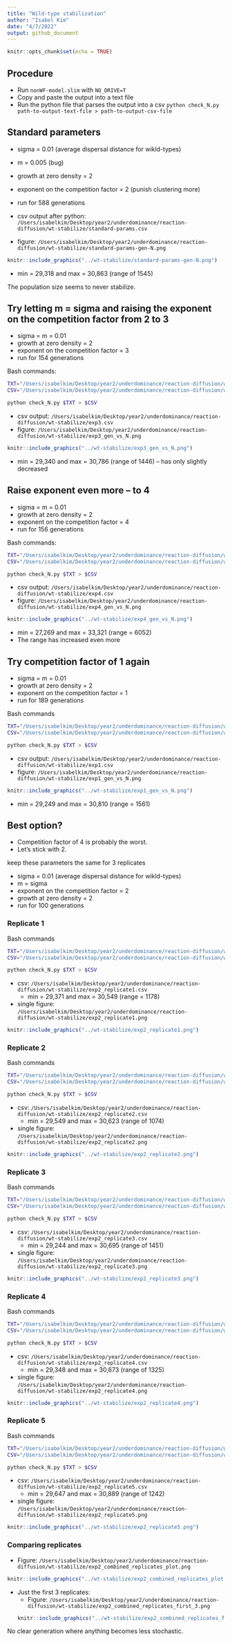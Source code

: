 ```yaml
---
title: "Wild-type stabilization"
author: "Isabel Kim"
date: "4/7/2022"
output: github_document
---
```


```r
knitr::opts_chunk$set(echo = TRUE)
```

## Procedure

* Run `nonWF-model.slim` with `NO_DRIVE=T`
* Copy and paste the output into a text file
* Run the python file that parses the output into a csv `python check_N.py path-to-output-text-file > path-to-output-csv-file`


## Standard parameters

* sigma = 0.01 (average dispersal distance for wikld-types)
* m = 0.005 (bug)
* growth at zero density = 2
* exponent on the competition factor = 2 (punish clustering more)
* run for 588 generations


* csv output after python: `/Users/isabelkim/Desktop/year2/underdominance/reaction-diffusion/wt-stabilize/standard-params.csv`
* figure: `/Users/isabelkim/Desktop/year2/underdominance/reaction-diffusion/wt-stabilize/standard-params-gen-N.png`


```r
knitr::include_graphics("../wt-stabilize/standard-params-gen-N.png")
```
* min = 29,318 and max = 30,863 (range of 1545)

The population size seems to never stabilize.

## Try letting m = sigma and raising the exponent on the competition factor from 2 to 3

* sigma = m = 0.01
* growth at zero density = 2
* exponent on the competition factor = 3
* run for 154 generations

Bash commands:
```bash
TXT="/Users/isabelkim/Desktop/year2/underdominance/reaction-diffusion/wt-stabilize/output.txt"
CSV="/Users/isabelkim/Desktop/year2/underdominance/reaction-diffusion/wt-stabilize/exp3.csv"

python check_N.py $TXT > $CSV
```

* csv output: `/Users/isabelkim/Desktop/year2/underdominance/reaction-diffusion/wt-stabilize/exp3.csv`
* figure: `/Users/isabelkim/Desktop/year2/underdominance/reaction-diffusion/wt-stabilize/exp3_gen_vs_N.png`
```r
knitr::include_graphics("../wt-stabilize/exp3_gen_vs_N.png")
```
* min = 29,340 and max = 30,786 (range of 1446) -- has only slightly decreased

## Raise exponent even more -- to 4

* sigma = m = 0.01
* growth at zero density = 2
* exponent on the competition factor = 4
* run for 156 generations

Bash commands:
```bash
TXT="/Users/isabelkim/Desktop/year2/underdominance/reaction-diffusion/wt-stabilize/output.txt"
CSV="/Users/isabelkim/Desktop/year2/underdominance/reaction-diffusion/wt-stabilize/exp4.csv"

python check_N.py $TXT > $CSV
```

* csv output: `/Users/isabelkim/Desktop/year2/underdominance/reaction-diffusion/wt-stabilize/exp4.csv`
* figure: `/Users/isabelkim/Desktop/year2/underdominance/reaction-diffusion/wt-stabilize/exp4_gen_vs_N.png`
```r
knitr::include_graphics("../wt-stabilize/exp4_gen_vs_N.png")
```
* min = 27,269 and max = 33,321 (range = 6052)
* The range has increased even more

## Try competition factor of 1 again

* sigma = m = 0.01
* growth at zero density = 2
* exponent on the competition factor = 1
* run for 189 generations

Bash commands
```bash
TXT="/Users/isabelkim/Desktop/year2/underdominance/reaction-diffusion/wt-stabilize/output.txt"
CSV="/Users/isabelkim/Desktop/year2/underdominance/reaction-diffusion/wt-stabilize/exp1.csv"

python check_N.py $TXT > $CSV
```

* csv output: `/Users/isabelkim/Desktop/year2/underdominance/reaction-diffusion/wt-stabilize/exp1.csv`
* figure: `/Users/isabelkim/Desktop/year2/underdominance/reaction-diffusion/wt-stabilize/exp1_gen_vs_N.png`
```r
knitr::include_graphics("../wt-stabilize/exp1_gen_vs_N.png")
```
* min = 29,249 and max = 30,810 (range = 1561)

## Best option?

* Competition factor of 4 is probably the worst.
* Let's stick with 2.

keep these parameters the same for 3 replicates

* sigma = 0.01 (average dispersal distance for wikld-types)
* m = sigma
* exponent on the competition factor = 2
* growth at zero density = 2
* run for 100 generations

### Replicate 1

Bash commands
```bash
TXT="/Users/isabelkim/Desktop/year2/underdominance/reaction-diffusion/wt-stabilize/output.txt"
CSV="/Users/isabelkim/Desktop/year2/underdominance/reaction-diffusion/wt-stabilize/exp2_replicate1.csv"

python check_N.py $TXT > $CSV
```

* csv: `/Users/isabelkim/Desktop/year2/underdominance/reaction-diffusion/wt-stabilize/exp2_replicate1.csv`
  + min = 29,371 and max = 30,549 (range = 1178)
* single figure: `/Users/isabelkim/Desktop/year2/underdominance/reaction-diffusion/wt-stabilize/exp2_replicate1.png`

```r
knitr::include_graphics("../wt-stabilize/exp2_replicate1.png")
```

### Replicate 2

Bash commands
```bash
TXT="/Users/isabelkim/Desktop/year2/underdominance/reaction-diffusion/wt-stabilize/output.txt"
CSV="/Users/isabelkim/Desktop/year2/underdominance/reaction-diffusion/wt-stabilize/exp2_replicate2.csv"

python check_N.py $TXT > $CSV
```

* csv: `/Users/isabelkim/Desktop/year2/underdominance/reaction-diffusion/wt-stabilize/exp2_replicate2.csv`
  + min = 29,549 and max = 30,623 (range of 1074)
* single figure: `/Users/isabelkim/Desktop/year2/underdominance/reaction-diffusion/wt-stabilize/exp2_replicate2.png`

```r
knitr::include_graphics("../wt-stabilize/exp2_replicate2.png")
```

### Replicate 3

Bash commands
```bash
TXT="/Users/isabelkim/Desktop/year2/underdominance/reaction-diffusion/wt-stabilize/output.txt"
CSV="/Users/isabelkim/Desktop/year2/underdominance/reaction-diffusion/wt-stabilize/exp2_replicate3.csv"

python check_N.py $TXT > $CSV
```
* csv: `/Users/isabelkim/Desktop/year2/underdominance/reaction-diffusion/wt-stabilize/exp2_replicate3.csv`
  + min = 29,244 and max = 30,695 (range of 1451)
* single figure: `/Users/isabelkim/Desktop/year2/underdominance/reaction-diffusion/wt-stabilize/exp2_replicate3.png`
```r
knitr::include_graphics("../wt-stabilize/exp2_replicate3.png")
```

### Replicate 4

Bash commands
```bash
TXT="/Users/isabelkim/Desktop/year2/underdominance/reaction-diffusion/wt-stabilize/output.txt"
CSV="/Users/isabelkim/Desktop/year2/underdominance/reaction-diffusion/wt-stabilize/exp2_replicate4.csv"

python check_N.py $TXT > $CSV
```
* csv: `/Users/isabelkim/Desktop/year2/underdominance/reaction-diffusion/wt-stabilize/exp2_replicate4.csv`
  + min = 29,348 and max = 30,673 (range of 1325)
* single figure: `/Users/isabelkim/Desktop/year2/underdominance/reaction-diffusion/wt-stabilize/exp2_replicate4.png`
```r
knitr::include_graphics("../wt-stabilize/exp2_replicate4.png")
```

### Replicate 5

Bash commands
```bash
TXT="/Users/isabelkim/Desktop/year2/underdominance/reaction-diffusion/wt-stabilize/output.txt"
CSV="/Users/isabelkim/Desktop/year2/underdominance/reaction-diffusion/wt-stabilize/exp2_replicate5.csv"

python check_N.py $TXT > $CSV
```
* csv: `/Users/isabelkim/Desktop/year2/underdominance/reaction-diffusion/wt-stabilize/exp2_replicate5.csv`
  + min = 29,647 and max = 30,889 (range of 1242)
* single figure: `/Users/isabelkim/Desktop/year2/underdominance/reaction-diffusion/wt-stabilize/exp2_replicate5.png`
```r
knitr::include_graphics("../wt-stabilize/exp2_replicate5.png")
```

### Comparing replicates

* Figure: `/Users/isabelkim/Desktop/year2/underdominance/reaction-diffusion/wt-stabilize/exp2_combined_replicates_plot.png`
```r
knitr::include_graphics("../wt-stabilize/exp2_combined_replicates_plot.png")
```

* Just the first 3 replicates:
  + Figure: `/Users/isabelkim/Desktop/year2/underdominance/reaction-diffusion/wt-stabilize/exp2_combined_replicates_first_3.png`
```r
knitr::include_graphics("../wt-stabilize/exp2_combined_replicates_first_3.png")
```

No clear generation where anything becomes less stochastic.
